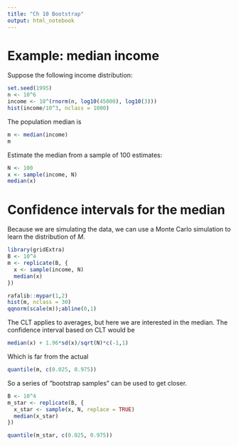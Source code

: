 ```yaml
---
title: "Ch 10 Bootstrap"
output: html_notebook
---
```


# Example: median income

Suppose the following income distribution:

```r
set.seed(1995)
n <- 10^6
income <- 10^(rnorm(n, log10(45000), log10(3)))
hist(income/10^3, nclass = 1000)
```

The population median is

```r
m <- median(income)
m
```

Estimate the median from a sample of 100 estimates:

```r
N <- 100
x <- sample(income, N)
median(x)
```

# Confidence intervals for the median

Because we are simulating the data, we can use a Monte Carlo simulation to learn the distribution of $M$.

```r
library(gridExtra)
B <- 10^4
m <- replicate(B, {
  x <- sample(income, N)
  median(x)
})
```

```r
rafalib::mypar(1,2)
hist(m, nclass = 30)
qqnorm(scale(m));abline(0,1)
```

The CLT applies to averages, but here we are interested in the median. The confidence interval based on CLT would be

```r
median(x) + 1.96*sd(x)/sqrt(N)*c(-1,1)
```

Which is far from the actual

```r
quantile(m, c(0.025, 0.975))
```

So a series of "bootstrap samples" can be used to get closer.

```r
B <- 10^4
m_star <- replicate(B, {
  x_star <- sample(x, N, replace = TRUE)
  median(x_star)
})
```

```r
quantile(m_star, c(0.025, 0.975))
```
